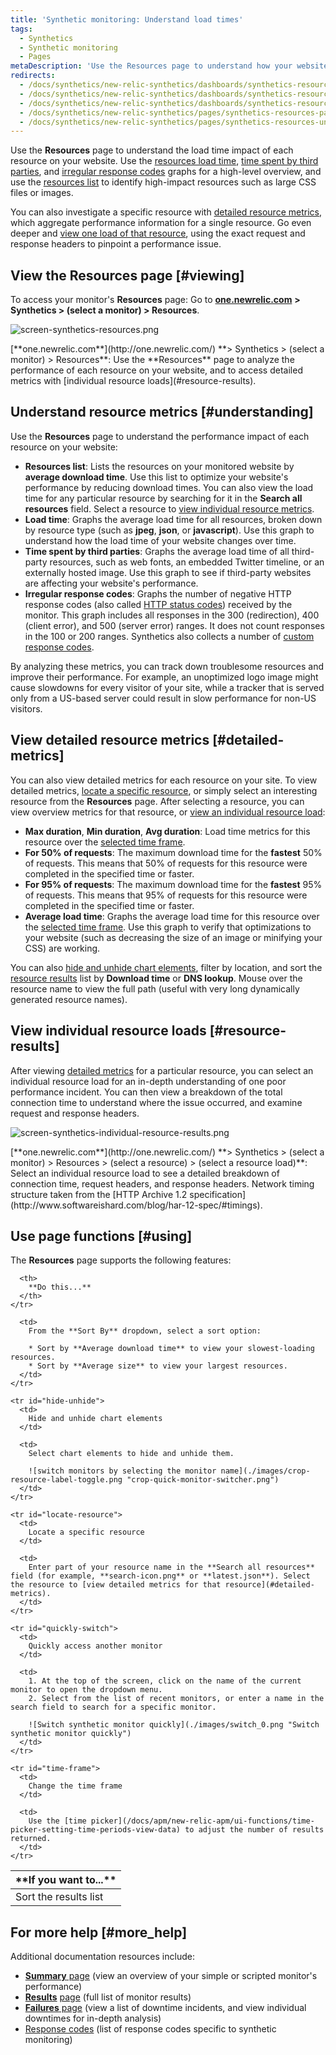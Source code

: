 ```yaml
---
title: 'Synthetic monitoring: Understand load times'
tags:
  - Synthetics
  - Synthetic monitoring
  - Pages
metaDescription: 'Use the Resources page to understand how your website''s resources perform. Compare usage across resources, or view individual resource loads.'
redirects:
  - /docs/synthetics/new-relic-synthetics/dashboards/synthetics-resources-dashboard
  - /docs/synthetics/new-relic-synthetics/dashboards/synthetics-resources-dashboard-understand-load-times
  - /docs/synthetics/new-relic-synthetics/dashboards/synthetics-resources-page-understand-load-times
  - /docs/synthetics/new-relic-synthetics/pages/synthetics-resources-page-understand-load-times
  - /docs/synthetics/new-relic-synthetics/pages/synthetics-resources-understand-load-times
---
```


Use the **Resources** page to understand the load time impact of each resource on your website. Use the [resources load time](#resources-load-time), [time spent by third parties](#third-parties), and [irregular response codes](#response-codes) graphs for a high-level overview, and use the [resources list](#resources-list) to identify high-impact resources such as large CSS files or images.

You can also investigate a specific resource with [detailed resource metrics](#detailed-metrics), which aggregate performance information for a single resource. Go even deeper and [view one load of that resource](#resource-results), using the exact request and response headers to pinpoint a performance issue.

## View the Resources page [#viewing]

To access your monitor's **Resources** page: Go to [**one.newrelic.com**](http://one.newrelic.com/) **> Synthetics > (select a monitor) > Resources**.

![screen-synthetics-resources.png](./images/resources_0.png "screen-synthetics-resources.png")

<figcaption>
  [**one.newrelic.com**](http://one.newrelic.com/) **> Synthetics > (select a monitor) > Resources**: Use the **Resources** page to analyze the performance of each resource on your website, and to access detailed metrics with [individual resource loads](#resource-results).
</figcaption>

## Understand resource metrics [#understanding]

Use the **Resources** page to understand the performance impact of each resource on your website:

* **Resources list**: Lists the resources on your monitored website by **average download time**. Use this list to optimize your website's performance by reducing download times. You can also view the load time for any particular resource by searching for it in the **Search all resources** field. Select a resource to [view individual resource metrics](#individual).
* **Load time**: Graphs the average load time for all resources, broken down by resource type (such as **jpeg**, **json**, or **javascript**). Use this graph to understand how the load time of your website changes over time.
* **Time spent by third parties**: Graphs the average load time of all third-party resources, such as web fonts, an embedded Twitter timeline, or an externally hosted image. Use this graph to see if third-party websites are affecting your website's performance.
* **Irregular response codes**: Graphs the number of negative HTTP response codes (also called [HTTP status codes](http://en.wikipedia.org/wiki/List_of_HTTP_status_codes)) received by the monitor. This graph includes all responses in the 300 (redirection), 400 (client error), and 500 (server error) ranges. It does not count responses in the 100 or 200 ranges. Synthetics also collects a number of [custom response codes](/docs/synthetics/new-relic-synthetics/using-monitors/synthetics-response-codes).

By analyzing these metrics, you can track down troublesome resources and improve their performance. For example, an unoptimized logo image might cause slowdowns for every visitor of your site, while a tracker that is served only from a US-based server could result in slow performance for non-US visitors.

## View detailed resource metrics [#detailed-metrics]

You can also view detailed metrics for each resource on your site. To view detailed metrics, [locate a specific resource](#locate-resource), or simply select an interesting resource from the **Resources** page. After selecting a resource, you can view overview metrics for that resource, or [view an individual resource load](#resource-results):

* **Max duration**, **Min duration**, **Avg duration**: Load time metrics for this resource over the [selected time frame](#time-frame).
* **For 50% of requests**: The maximum download time for the **fastest** 50% of requests. This means that 50% of requests for this resource were completed in the specified time or faster.
* **For 95% of requests**: The maximum download time for the **fastest** 95% of requests. This means that 95% of requests for this resource were completed in the specified time or faster.
* **Average load time**: Graphs the average load time for this resource over the [selected time frame](#time-frame). Use this graph to verify that optimizations to your website (such as decreasing the size of an image or minifying your CSS) are working.

You can also [hide and unhide chart elements](#hide-unhide), filter by location, and sort the [resource results](#resource-results) list by **Download time** or **DNS lookup**. Mouse over the resource name to view the full path (useful with very long dynamically generated resource names).

## View individual resource loads [#resource-results]

After viewing [detailed metrics](#detailed-metrics) for a particular resource, you can select an individual resource load for an in-depth understanding of one poor performance incident. You can then view a breakdown of the total connection time to understand where the issue occurred, and examine request and response headers.

![screen-synthetics-individual-resource-results.png](./images/resource-load.png "screen-synthetics-individual-resource-results.png")

<figcaption>
  [**one.newrelic.com**](http://one.newrelic.com/) **> Synthetics > (select a monitor) > Resources > (select a resource) > (select a resource load)**: Select an individual resource load to see a detailed breakdown of connection time, request headers, and response headers. Network timing structure taken from the [HTTP Archive 1.2 specification](http://www.softwareishard.com/blog/har-12-spec/#timings).
</figcaption>

## Use page functions [#using]

The **Resources** page supports the following features:

<table>
  <thead>
    <tr>
      <th width={200}>
        **If you want to...**
      </th>

      <th>
        **Do this...**
      </th>
    </tr>
  </thead>

  <tbody>
    <tr id="sort-results">
      <td>
        Sort the results list
      </td>

      <td>
        From the **Sort By** dropdown, select a sort option:

        * Sort by **Average download time** to view your slowest-loading resources.
        * Sort by **Average size** to view your largest resources.
      </td>
    </tr>

    <tr id="hide-unhide">
      <td>
        Hide and unhide chart elements
      </td>

      <td>
        Select chart elements to hide and unhide them.

        ![switch monitors by selecting the monitor name](./images/crop-resource-label-toggle.png "crop-quick-monitor-switcher.png")
      </td>
    </tr>

    <tr id="locate-resource">
      <td>
        Locate a specific resource
      </td>

      <td>
        Enter part of your resource name in the **Search all resources** field (for example, **search-icon.png** or **latest.json**). Select the resource to [view detailed metrics for that resource](#detailed-metrics).
      </td>
    </tr>

    <tr id="quickly-switch">
      <td>
        Quickly access another monitor
      </td>

      <td>
        1. At the top of the screen, click on the name of the current monitor to open the dropdown menu.
        2. Select from the list of recent monitors, or enter a name in the search field to search for a specific monitor.

        ![Switch synthetic monitor quickly](./images/switch_0.png "Switch synthetic monitor quickly")
      </td>
    </tr>

    <tr id="time-frame">
      <td>
        Change the time frame
      </td>

      <td>
        Use the [time picker](/docs/apm/new-relic-apm/ui-functions/time-picker-setting-time-periods-view-data) to adjust the number of results returned.
      </td>
    </tr>
  </tbody>
</table>

## For more help [#more_help]

Additional documentation resources include:

* [**Summary** page](/docs/synthetics/new-relic-synthetics/dashboards/synthetics-overview-dashboard-view-monitors-performance) (view an overview of your simple or scripted monitor's performance)
* **[Results](/docs/synthetics/new-relic-synthetics/pages/synthetics-results-access-individual-monitor-runs)** [page](/docs/synthetics/new-relic-synthetics/pages/synthetics-results-access-individual-monitor-runs) (full list of monitor results)
* [**Failures** page](/docs/synthetics/new-relic-synthetics/pages/synthetics-failures-troubleshoot-downtime) (view a list of downtime incidents, and view individual downtimes for in-depth analysis)
* [Response codes](/docs/synthetics/new-relic-synthetics/using-monitors/synthetics-response-codes) (list of response codes specific to synthetic monitoring)
